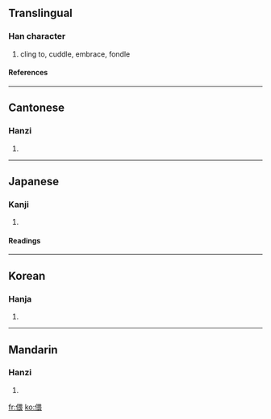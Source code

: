 ==Translingual==
===Han character===
{{Han char|rn=9|rad=人|as=09|sn=11|four=2623<sub>2</sub>|canj=人田一女 (OWMV)}}
# cling to, cuddle, embrace, fondle
====References====
{{Han ref|kx=0110.110|dkj=00843|dj=0235.050|hdz=10191.020|uh=504E|ud=20558|bh=B0B9|bd=45241}}
----
==Cantonese==
===Hanzi===
{{yue-hanzi|jyut=|y=wui1}}
# {{defn|Cantonese}}
----
==Japanese==
===Kanji===
{{ja-kanji|grade=|rs=人09}}
# {{defn|Japanese}}
====Readings====
{{ja-readings|on=[[わい]] (wai), [[え]] (e)|kun=[[ほのか]] (honoka), [[なじむ]] (najimu), [[したしむ]] (shitashimu), [[ちかよる]] (chikayoru)}}
----
==Korean==
===Hanja===
{{ko-hanja|hangeul=아|rv=|mr=}}
# {{defn|Korean}}
----
==Mandarin==
===Hanzi===
{{cmn-hanzi|pin=[[wēi]] ([[wei1]])|wg=wei<sup>1</sup>}}
# {{defn|Mandarin}}

[[fr:偎]]
[[ko:偎]]